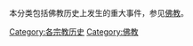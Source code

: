 {{Catnav|頁面分類|各種主題的頁面分類|各種主題的歷史|宗教史}}
{{Catnav|頁面分類|历史|各種主題的歷史|宗教史}}
{{Commonscat|History of Buddhism}}
{{Catmore}}

本分类包括佛教历史上发生的重大事件，参见[[佛教|佛教]]。

[[Category:各宗教历史|Category:各宗教历史]]
[[Category:佛教|Category:佛教]]